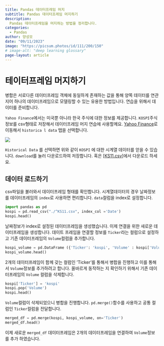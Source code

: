```yaml
---
title: Pandas 데이터프레임 머지
subtitle: Pandas 데이터프레임 머지하기
description:
  Pandas 데이터프레임을 머지하는 방법을 정리합니다.
categories:
  - Pandas
author: 양성모
date: "09/11/2023"
image: "https://picsum.photos/id/111/200/150"
# image-alt: "deep learning glossary"
page-layout: article
---
```


# 테이터프레임 머지하기

병합은 서로다른 데이터프레임 객체에 동일하게 존재하는 값을 통해 양쪽 데이터를 연관 지어 하나의 데이터프레임으로 모델링할 수 있는 유용한 방법입니다. 연습을 위해서 데이터를 준비합니다.

`Yahoo Finance`에서는 미국뿐 아니라 한국 주식에 대한 정보를 제공합니다. `KOSPI`주식 정보를 csv형태로 저장해서 데이터프레임 머지 연습에 사용할께요. [Yahoo Finance](https://finance.yahoo.com/quote/%5EKS11?p=%5EKS11&.tsrc=fin-srch)로 이동해서 `historica l data` 탭을 선택합니다.

![](images/paste-1.png)

`Historical Data` 를 선택하면 위와 같이 `KOSPI` 에 대한 시계열 데이터를 얻을 수 있습니다. `download`를 눌러 다운로드하여 저장합니다. 혹은 [[KS11.csv](/website/docs/blog/posts/2023/09/2023-09-11-pandas-merge/KS11.csv)]에서 다운로드 하세요.

## 데이터 로드하기

csv파일을 불러와서 데이터프레임 형태를 확인합니다. 시계열데이터의 경우 날짜정보를 데이터프레임의 `index`로 사용하면 편리합니다. `data`컬럼을 index로 설정합니다.
``` python
import pandas as pd
kospi = pd.read_csv("./^KS11.csv", index_col ='Date')
kospi.head()
```

날짜정보가 index로 설정된 데이터프레임을 생성했습니다. 이제 연결을 위한 새로운 데이터프레임을 생성합니다. 데이트 프레임을 연결할 정보를 `Ticker`라는 컬럼으로 설정하고 기존 데이터프레임의 `Volume`컬럼을 추가합니다.

``` python
kospi_volume = pd.DataFrame ({'Ticker': 'kospi', 'Volume' : kospi['Volume']})
kospi_volume.head()
```

2개의 데이터프레임이 함께 갖는 컬럼인 'Ticker'를 통해서 병합을 진행하고 이를 통해서 `Volume`정보를 추가하려고 합니다. 올바르게 동작하는 지 확인하기 위해서 기존 데이터프레임의 `Volume` 컬럼을 삭제합니다.

``` python
kospi['Ticker'] = 'kospi'
kospi.pop('Volume')
kospi.head()
```

`Volume`컬럼이 삭제되었으니 병합을 진행합니다. `pd.merge()`함수를 사용하고 공통 컬럼인 `Ticker`컬럼을 전달합니다.

``` python
merged_df = pd.merge(kospi, kospi_volume, on='Ticker')
merged_df.head()
```

이제 새로운 `merged_df` 데이터프레임은 2개의 데이터프레임을 연결하여 `Volume`정보를 추가 하였습니다.